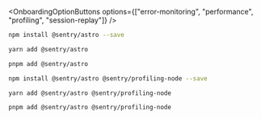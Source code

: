 <OnboardingOptionButtons
  options={["error-monitoring", "performance", "profiling", "session-replay"]}
/>

<OnboardingOption optionId="profiling" hideForThisOption>

```bash {tabTitle:npm}
npm install @sentry/astro --save
```

```bash {tabTitle:yarn}
yarn add @sentry/astro
```

```bash {tabTitle:pnpm}
pnpm add @sentry/astro
```

</OnboardingOption>

<OnboardingOption optionId="profiling">

```bash {tabTitle:npm}
npm install @sentry/astro @sentry/profiling-node --save
```

```bash {tabTitle:yarn}
yarn add @sentry/astro @sentry/profiling-node
```

```bash {tabTitle:pnpm}
pnpm add @sentry/astro @sentry/profiling-node
```

</OnboardingOption>

